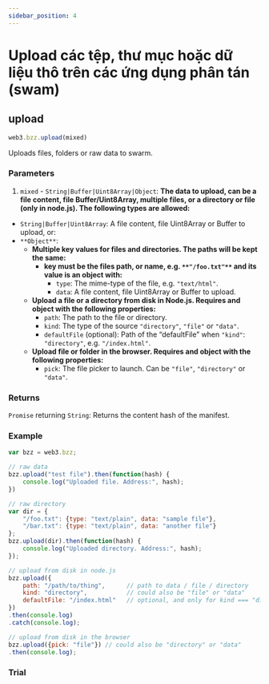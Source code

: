 ```yaml
---
sidebar_position: 4
---
```


# Upload các tệp, thư mục hoặc dữ liệu thô trên các ứng dụng phân tán (swam)
## upload
```javascript
web3.bzz.upload(mixed)
```
Uploads files, folders or raw data to swarm.
### Parameters
1. `mixed` - `String|Buffer|Uint8Array|Object`: **The data to upload, can be a file content, file Buffer/Uint8Array, multiple files, or a directory or file (only in node.js). The following types are allowed:**
+ `String|Buffer|Uint8Array`: A file content, file Uint8Array or Buffer to upload, or:
+ `**Object**`:
    + **Multiple key values for files and directories. The paths will be kept the same:**
        + **key must be the files path, or name, e.g. `**"/foo.txt"**` and its value is an object with:**
            + `type`: The mime-type of the file, e.g. `"text/html"`.
            + `data`: A file content, file Uint8Array or Buffer to upload.
    + **Upload a file or a directory from disk in Node.js. Requires and object with the following properties:**
        + `path`: The path to the file or directory.
        + `kind`: The type of the source `"directory"`, `"file"` or `"data"`.
        + `defaultFile` (optional): Path of the “defaultFile” when `"kind"`: `"directory"`, e.g. `"/index.html"`.
    + **Upload file or folder in the browser. Requires and object with the following properties:**
        + `pick`: The file picker to launch. Can be `"file"`, `"directory"` or `"data"`.
### Returns
`Promise` returning `String`: Returns the content hash of the manifest.
### Example
```javascript
var bzz = web3.bzz;

// raw data
bzz.upload("test file").then(function(hash) {
    console.log("Uploaded file. Address:", hash);
})

// raw directory
var dir = {
    "/foo.txt": {type: "text/plain", data: "sample file"},
    "/bar.txt": {type: "text/plain", data: "another file"}
};
bzz.upload(dir).then(function(hash) {
    console.log("Uploaded directory. Address:", hash);
});

// upload from disk in node.js
bzz.upload({
    path: "/path/to/thing",      // path to data / file / directory
    kind: "directory",           // could also be "file" or "data"
    defaultFile: "/index.html"   // optional, and only for kind === "directory"
})
.then(console.log)
.catch(console.log);

// upload from disk in the browser
bzz.upload({pick: "file"}) // could also be "directory" or "data"
.then(console.log);
```
### Trial
<Upload/>
